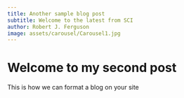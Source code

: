 ```yaml
---
title: Another sample blog post
subtitle: Welcome to the latest from SCI
author: Robert J. Ferguson
image: assets/carousel/Carousel1.jpg
---
```


# Welcome to my second post
This is how we can format a blog on your site